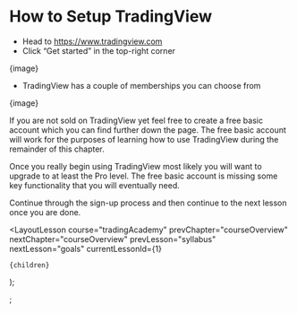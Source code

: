 
# How to Setup TradingView

- Head to https://www.tradingview.com
- Click “Get started” in the top-right corner

{image}

- TradingView has a couple of memberships you can choose from

{image}

If you are not sold on TradingView yet feel free to create a free basic account which you can find further down the page. The free basic account will work for the purposes of learning how to use TradingView during the remainder of this chapter.

Once you really begin using TradingView most likely you will want to upgrade to at least the Pro level. The free basic account is missing some key functionality that you will eventually need.

Continue through the sign-up process and then continue to the next lesson once you are done.

  <LayoutLesson
    course="tradingAcademy"
    prevChapter="courseOverview"
    nextChapter="courseOverview"
    prevLesson="syllabus"
    nextLesson="goals"
    currentLessonId={1}
  >
    {children}
  </LayoutLesson>
);

;
